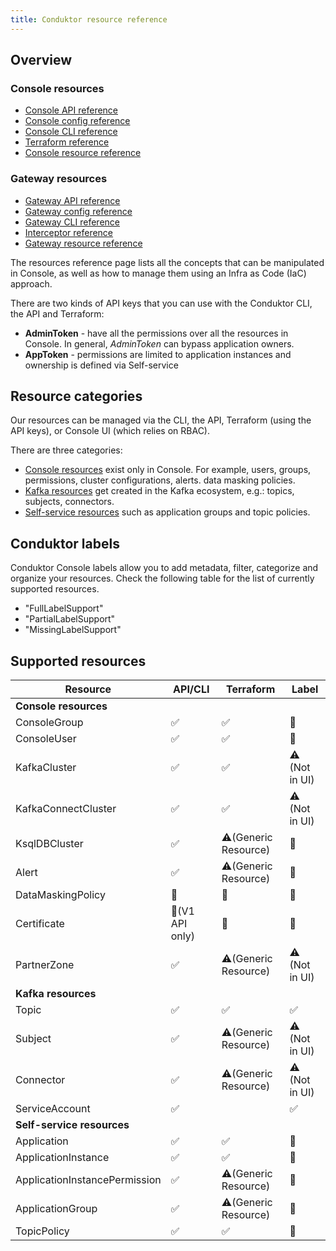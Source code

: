 ```yaml
---
title: Conduktor resource reference
---
```


## Overview

<div style={{display: 'grid', gridTemplateColumns: '1fr 1fr', gap: '2rem', marginBottom: '2rem'}}>

<div>

### Console resources

- [Console API reference](https://developers.conduktor.io/?product=console)
- [Console config reference](/guide/conduktor-in-production/deploy-artifacts/deploy-console/env-variables)
- [Console CLI reference](/guide/conduktor-in-production/automate/cli-automation/#configure-console-cli)
- [Terraform reference](/guide/conduktor-in-production/automate/terraform-automation)
- [Console resource reference](/guide/reference/console-reference)

</div>

<div>

### Gateway resources

- [Gateway API reference](https://developers.conduktor.io/?product=gateway)
- [Gateway config reference](/guide/conduktor-in-production/deploy-artifacts/deploy-gateway/env-variables)
- [Gateway CLI reference](/guide/conduktor-in-production/automate/cli-automation/#configure-gateway-cli)
- [Interceptor reference](/guide/reference/interceptor-reference)
- [Gateway resource reference](/guide/reference/gateway-reference)

</div>

</div>
 
The resources reference page lists all the concepts that can be manipulated in Console, as well as how to manage them using an Infra as Code (IaC) approach.

There are two kinds of API keys that you can use with the Conduktor CLI, the API and Terraform:

- **AdminToken** - have all the permissions over all the resources in Console. In general, *AdminToken* can bypass application owners.
- **AppToken** - permissions are limited to application instances and ownership is defined via Self-service

## Resource categories

Our resources can be managed via the CLI, the API, Terraform (using the API keys), or Console UI (which relies on RBAC).

There are three categories:

- [Console resources](/guide/reference/console-reference) exist only in Console. For example, users, groups, permissions, cluster configurations, alerts. data masking policies.
- [Kafka resources](/guide/reference/kafka-reference) get created in the Kafka ecosystem, e.g.: topics, subjects, connectors.
- [Self-service resources](/guide/reference/self-service-reference) such as application groups and topic policies.

## Conduktor labels

Conduktor Console labels allow you to add metadata, filter, categorize and organize your resources. Check the following table for the list of currently supported resources.

- "FullLabelSupport"
- "PartialLabelSupport"
- "MissingLabelSupport"

## Supported resources

| Resource                     | API/CLI  | Terraform     | Label   |
|------------------------------|-----------------|----------------------|----------------|
| **Console resources**        |                 |                      |                |
| ConsoleGroup                 | ✅               | ✅                    | 🚫             |
| ConsoleUser                  | ✅               | ✅                    | 🚫             |
| KafkaCluster                 | ✅               | ✅                    | ⚠️ (Not in UI) |
| KafkaConnectCluster          | ✅               | ✅                    | ⚠️ (Not in UI) |
| KsqlDBCluster                | ✅               | ⚠️(Generic Resource) | 🚫             |
| Alert                        | ✅               | ⚠️(Generic Resource) | 🚫             |
| DataMaskingPolicy            | 🚫              | 🚫                   | 🚫             |
| Certificate                  | 🚫(V1 API only) | 🚫                   | 🚫             |
| PartnerZone                  | ✅               | ⚠️(Generic Resource) | ⚠️ (Not in UI) |
| **Kafka resources**          |                 |                      |                |
| Topic                        | ✅               | ✅                    | ✅              |
| Subject                      | ✅               | ⚠️(Generic Resource) | ⚠️ (Not in UI) |
| Connector                    | ✅               | ⚠️(Generic Resource) | ⚠️ (Not in UI) |
| ServiceAccount               | ✅               |                      | ✅              |
| **Self-service resources**   |                 |                      |                |
| Application                  | ✅               | ✅                    | 🚫             |
| ApplicationInstance          | ✅               | ✅                    | 🚫             |
| ApplicationInstancePermission | ✅               | ⚠️(Generic Resource) | 🚫             |
| ApplicationGroup             | ✅               | ⚠️(Generic Resource) | 🚫             |
| TopicPolicy                  | ✅               | ✅                    | 🚫             |
